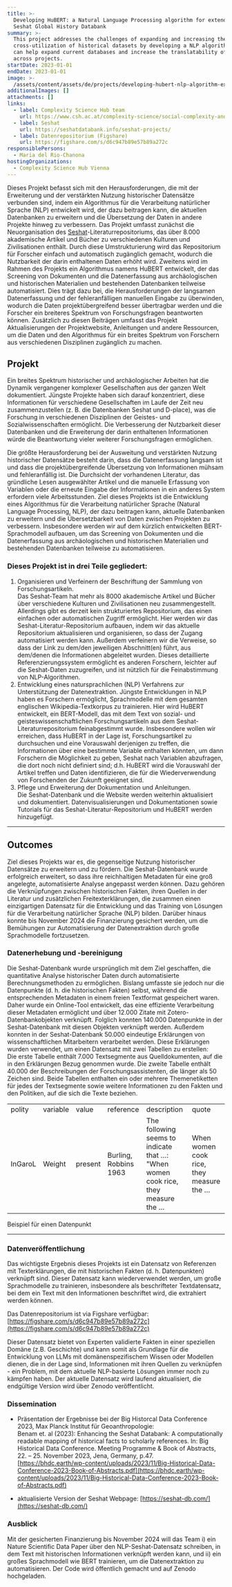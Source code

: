 ```yaml
---
title: >-
  Developing HuBERT: a Natural Language Processing algorithm for extending the
  Seshat Global History Databank
summary: >-
  This project addresses the challenges of expanding and increasing the
  cross-utilization of historical datasets by developing a NLP algorithm that
  can help expand current databases and increase the translatability of data
  across projects.
startDate: 2023-01-01
endDate: 2023-01-01
image: >-
  /assets/content/assets/de/projects/developing-hubert-nlp-algorithm-extending-seshat-global-history-databank/image.png
additionalImages: []
attachments: []
links:
  - label: Complexity Science Hub team
    url: https://www.csh.ac.at/complexity-science/social-complexity-and-collapse/
  - label: Seshat
    url: https://seshatdatabank.info/seshat-projects/
  - label: Datenrepositorium (Figshare)
    url: https://figshare.com/s/d6c947b89e57b89a272c
responsiblePersons:
  - Maria del Rio-Chanona
hostingOrganizations:
  - Complexity Science Hub Vienna
---
```

Dieses Projekt befasst sich mit den Herausforderungen, die mit der Erweiterung und der verstärkten Nutzung historischer Datensätze verbunden sind, indem ein Algorithmus für die Verarbeitung natürlicher Sprache (NLP) entwickelt wird, der dazu beitragen kann, die aktuellen Datenbanken zu erweitern und die Übersetzung der Daten in andere Projekte hinweg zu verbessern. Das Projekt umfasst zunächst die Neuorganisation des [Seshat](https://seshatdatabank.info/seshat-projects/)-Literaturrepositoriums, das über 8.000 akademische Artikel und Bücher zu verschiedenen Kulturen und Zivilisationen enthält. Durch diese Umstrukturierung wird das Repositorium für Forscher einfach und automatisch zugänglich gemacht, wodurch die Nutzbarkeit der darin enthaltenen Daten erhöht wird. Zweitens wird im Rahmen des Projekts ein Algorithmus namens HuBERT entwickelt, der das Screening von Dokumenten und die Datenerfassung aus archäologischen und historischen Materialien und bestehenden Datenbanken teilweise automatisiert. Dies trägt dazu bei, die Herausforderungen der langsamen Datenerfassung und der fehleranfälligen manuellen Eingabe zu überwinden, wodurch die Daten projektübergreifend besser übertragbar werden und die Forscher ein breiteres Spektrum von Forschungsfragen beantworten können. Zusätzlich zu diesen Beiträgen umfasst das Projekt Aktualisierungen der Projektwebsite, Anleitungen und andere Ressourcen, um die Daten und den Algorithmus für ein breites Spektrum von Forschern aus verschiedenen Disziplinen zugänglich zu machen.

## **Projekt**

Ein breites Spektrum historischer und archäologischer Arbeiten hat die Dynamik vergangener komplexer Gesellschaften aus der ganzen Welt dokumentiert. Jüngste Projekte haben sich darauf konzentriert, diese Informationen für verschiedene Gesellschaften im Laufe der Zeit neu zusammenzustellen (z. B. die Datenbanken Seshat und D-place), was die Forschung in verschiedenen Disziplinen der Geistes- und Sozialwissenschaften ermöglicht. Die Verbesserung der Nutzbarkeit dieser Datenbanken und die Erweiterung der darin enthaltenen Informationen würde die Beantwortung vieler weiterer Forschungsfragen ermöglichen.

Die größte Herausforderung bei der Ausweitung und verstärkten Nutzung historischer Datensätze besteht darin, dass die Datenerfassung langsam ist und dass die projektübergreifende Übersetzung von Informationen mühsam und fehleranfällig ist. Die Durchsicht der vorhandenen Literatur, das gründliche Lesen ausgewählter Artikel und die manuelle Erfassung von Variablen oder die erneute Eingabe der Informationen in ein anderes System erfordern viele Arbeitsstunden. Ziel dieses Projekts ist die Entwicklung eines Algorithmus für die Verarbeitung natürlicher Sprache (Natural Language Processing, NLP), der dazu beitragen kann, aktuelle Datenbanken zu erweitern und die Übersetzbarkeit von Daten zwischen Projekten zu verbessern. Insbesondere werden wir auf dem kürzlich entwickelten BERT-Sprachmodell aufbauen, um das Screening von Dokumenten und die Datenerfassung aus archäologischen und historischen Materialien und bestehenden Datenbanken teilweise zu automatisieren.

### **Dieses Projekt ist in drei Teile gegliedert:**

1. Organisieren und Verfeinern der Beschriftung der Sammlung von Forschungsartikeln.\
   Das Seshat-Team hat mehr als 8000 akademische Artikel und Bücher über verschiedene Kulturen und Zivilisationen neu zusammengestellt. Allerdings gibt es derzeit kein strukturiertes Repositorium, das einen einfachen oder automatischen Zugriff ermöglicht. Hier werden wir das Seshat-Literatur-Repositorium aufbauen, indem wir das aktuelle Repositorium aktualisieren und organisieren, so dass der Zugang automatisiert werden kann. Außerdem verfeinern wir die Verweise, so dass der Link zu dem/den jeweiligen Abschnitt(en) führt, aus dem/denen die Informationen abgeleitet wurden. Dieses detaillierte Referenzierungssystem ermöglicht es anderen Forschern, leichter auf die Seshat-Daten zuzugreifen, und ist nützlich für die Feinabstimmung von NLP-Algorithmen.
2. Entwicklung eines natursprachlichen (NLP) Verfahrens zur Unterstützung der Datenextraktion. Jüngste Entwicklungen in NLP haben es Forschern ermöglicht, Sprachmodelle mit dem gesamten englischen Wikipedia-Textkorpus zu trainieren. Hier wird HuBERT entwickelt, ein BERT-Modell, das mit dem Text von sozial- und geisteswissenschaftlichen Forschungsartikeln aus dem Seshat-Literaturrepositorium feinabgestimmt wurde. Insbesondere wollen wir erreichen, dass HuBERT in der Lage ist, Forschungsartikel zu durchsuchen und eine Vorauswahl derjenigen zu treffen, die Informationen über eine bestimmte Variable enthalten könnten, um dann Forschern die Möglichkeit zu geben, Seshat nach Variablen abzufragen, die dort noch nicht definiert sind; d.h. HuBERT wird die Vorauswahl der Artikel treffen und Daten identifizieren, die für die Wiederverwendung von Forschenden der Zukunft geeignet sind.
3. Pflege und Erweiterung der Dokumentation und Anleitungen.\
   Die Seshat-Datenbank und die Website werden weiterhin aktualisiert und dokumentiert. Datenvisualisierungen und Dokumentationen sowie Tutorials für das Seshat-Literatur-Repositorium und HuBERT werden hinzugefügt.

---

## Outcomes

Ziel dieses Projekts war es, die gegenseitige Nutzung historischer Datensätze zu erweitern und zu fördern. Die Seshat-Datenbank wurde erfolgreich erweitert, so dass ihre reichhaltigen Metadaten für eine groß angelegte, automatisierte Analyse angepasst werden können. Dazu gehören die Verknüpfungen zwischen historischen Fakten, ihren Quellen in der Literatur und zusätzlichen Freitexterklärungen, die zusammen einen einzigartigen Datensatz für die Entwicklung und das Training von Lösungen für die Verarbeitung natürlicher Sprache (NLP) bilden. Darüber hinaus konnte bis November 2024 die Finanzierung gesichert werden, um die Bemühungen zur Automatisierung der Datenextraktion durch große Sprachmodelle fortzusetzen.

### Datenerhebung und -bereinigung

Die Seshat-Datenbank wurde ursprünglich mit dem Ziel geschaffen, die quantitative Analyse historischer Daten durch automatisierte Berechnungsmethoden zu ermöglichen. Bislang umfasste sie jedoch nur die Datenpunkte (d. h. die historischen Fakten) selbst, während die entsprechenden Metadaten in einem freien Textformat gespeichert waren. Daher wurde ein Online-Tool entwickelt, das eine effiziente Verarbeitung dieser Metadaten ermöglicht und über 12.000 Zitate mit Zotero-Datenbankobjekten verknüpft. Folglich konnten 140.000 Datenpunkte in der Seshat-Datenbank mit diesen Objekten verknüpft werden. Außerdem konnten in der Seshat-Datenbank 50.000 eindeutige Erklärungen von wissenschaftlichen Mitarbeitern verarbeitet werden. Diese Erklärungen wurden verwendet, um einen Datensatz mit zwei Tabellen zu erstellen:\
Die erste Tabelle enthält 7.000 Textsegmente aus Quelldokumenten, auf die in den Erklärungen Bezug genommen wurde. Die zweite Tabelle enthält 40.000 der Beschreibungen der Forschungsassistenten, die länger als 50 Zeichen sind. Beide Tabellen enthalten ein oder mehrere Themenetiketten für jedes der Textsegmente sowie weitere Informationen zu den Fakten und den Politiken, auf die sich die Texte beziehen.

|         |          |         |                       |                                                                                   |                                          |
| ------- | -------- | ------- | --------------------- | --------------------------------------------------------------------------------- | ---------------------------------------- |
| polity  | variable | value   | reference             | description                                                                       | quote                                    |
| InGaroL | Weight   | present | Burling, Robbins 1963 | The following seems to indicate that …: "When women cook rice, they measure the … | When women cook rice, they measure the … |

Beispiel für einen Datenpunkt

---

### Datenveröffentlichung

Das wichtigste Ergebnis dieses Projekts ist ein Datensatz von Referenzen mit Texterklärungen, die mit historischen Fakten (d. h. Datenpunkten) verknüpft sind. Dieser Datensatz kann wiederverwendet werden, um große Sprachmodelle zu trainieren, insbesondere als beschrifteter Textdatensatz, bei dem ein Text mit den Informationen beschriftet wird, die extrahiert werden können.

Das Datenrepositorium ist via Figshare verfügbar: [https://figshare.com/s/d6c947b89e57b89a272c](https://figshare.com/s/d6c947b89e57b89a272c)

Dieser Datensatz bietet von Experten validierte Fakten in einer speziellen Domäne (z.B. Geschichte) und kann somit als Grundlage für die Entwicklung von LLMs mit domänenspezifischem Wissen oder Modellen dienen, die in der Lage sind, Informationen mit ihren Quellen zu verknüpfen - ein Problem, mit dem aktuelle NLP-basierte Lösungen immer noch zu kämpfen haben. Der aktuelle Datensatz wird laufend aktualisiert, die endgültige Version wird über Zenodo veröffentlicht.

### **Dissemination**

* Präsentation der Ergebnisse bei der Big Historcal Data Conference 2023, Max Planck Institut für Geoanthropologie:\
  Benam et. al (2023): Enhancing the Seshat Databank: A computationally readable mapping of historical facts to scholarly references. In: Big Historical Data Conference. Meeting Programme & Book of Abstracts, 22. – 25. November 2023, Jena, Germany, p.47.\
  [https://bhdc.earth/wp-content/uploads/2023/11/Big-Historical-Data-Conference-2023-Book-of-Abstracts.pdf](https://bhdc.earth/wp-content/uploads/2023/11/Big-Historical-Data-Conference-2023-Book-of-Abstracts.pdf)

- aktualisierte Version der Seshat Webpage: [https://seshat-db.com/](https://seshat-db.com/)

### Ausblick

Mit der gesicherten Finanzierung bis November 2024 will das Team i) ein Nature Scientific Data Paper über den NLP-Seshat-Datensatz schreiben, in dem Text mit historischen Informationen verknüpft werden kann, und ii) ein großes Sprachmodell wie BERT trainieren, um die Datenextraktion zu automatisieren. Der Code wird öffentlich gemacht und auf Zenodo hochgeladen.
